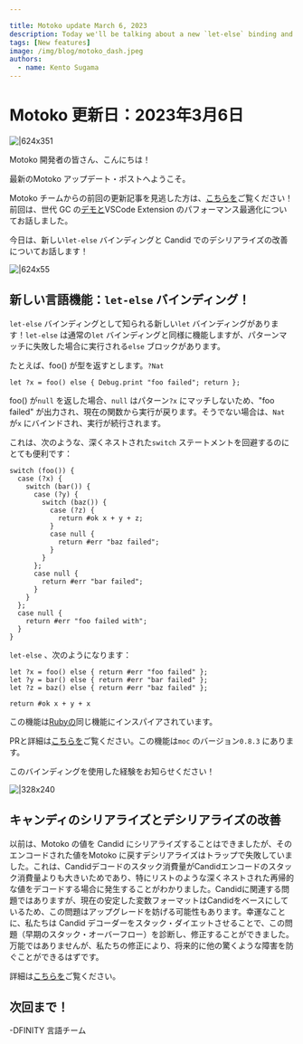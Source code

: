 ```yaml
---

title: Motoko update March 6, 2023
description: Today we'll be talking about a new `let-else` binding and improved deserialization in Candid!
tags: [New features]
image: /img/blog/motoko_dash.jpeg
authors:
  - name: Kento Sugama
---
```

# Motoko 更新日：2023年3月6日

![|624x351](../_assets/motoko_dash.jpeg)

Motoko 開発者の皆さん、こんにちは！

最新のMotoko アップデート・ポストへようこそ。

Motoko チームからの前回の更新記事を見逃した方は、[こちらを](https://forum.dfinity.org/t/generational-gc-and-vscode-performance-improvement-motoko-updates/18617)ご覧ください！前回は、世代 GC の[デモと](https://youtu.be/hJyFmX__ZGw?t=3765)VSCode Extension のパフォーマンス最適化についてお話しました。

今日は、新しい`let-else` バインディングと Candid でのデシリアライズの改善についてお話します！

![|624x55](../_assets/code.png)

## 新しい言語機能：`let-else` バインディング！

`let-else` バインディングとして知られる新しい`let` バインディングがあります！`let-else` は通常の`let` バインディングと同様に機能しますが、パターンマッチに失敗した場合に実行される`else` ブロックがあります。

たとえば、foo() が型を返すとします。`?Nat`

    let ?x = foo() else { Debug.print "foo failed"; return };

foo() が`null` を返した場合、`null` はパターン`?x` にマッチしないため、"foo failed" が出力され、現在の関数から実行が戻ります。そうでない場合は、`Nat` が`x` にバインドされ、実行が続行されます。

これは、次のような、深くネストされた`switch` ステートメントを回避するのにとても便利です：

    switch (foo()) {
      case (?x) {
        switch (bar()) {
          case (?y) {
            switch (baz()) {
              case (?z) {
                return #ok x + y + z;
              }
              case null {
                return #err "baz failed";
              }
            } 
          };
          case null {
            return #err "bar failed";
          }
        }
      };
      case null {
        return #err "foo failed with";
      }
    }

`let-else` 、次のようになります：

    let ?x = foo() else { return #err "foo failed" };
    let ?y = bar() else { return #err "bar failed" };
    let ?z = baz() else { return #err "baz failed" };
    
    return #ok x + y + x

この機能は[Rubyの](https://rust-lang.github.io/rfcs/3137-let-else.html)同じ機能にインスパイアされています。

PRと詳細は[こちらを](https://github.com/dfinity/motoko/pull/3817)ご覧ください。この機能は`moc` のバージョン`0.8.3` にあります。

このバインディングを使用した経験をお知らせください！

![|328x240](../_assets/stack_with_motoko.png)

## キャンディのシリアライズとデシリアライズの改善

以前は、Motoko の値を Candid にシリアライズすることはできましたが、そのエンコードされた値をMotoko に戻すデシリアライズはトラップで失敗していました。これは、Candidデコードのスタック消費量がCandidエンコードのスタック消費量よりも大きいためであり、特にリストのような深くネストされた再帰的な値をデコードする場合に発生することがわかりました。Candidに関連する問題ではありますが、現在の安定した変数フォーマットはCandidをベースにしているため、この問題はアップグレードを妨げる可能性もあります。幸運なことに、私たちは Candid デコーダーをスタック・ダイエットさせることで、この問題（早期のスタック・オーバーフロー）を診断し、修正することができました。万能ではありませんが、私たちの修正により、将来的に他の驚くような障害を防ぐことができるはずです。

詳細は[こちらを](https://github.com/dfinity/motoko/pull/3809)ご覧ください。

## 次回まで！

\-DFINITY 言語チーム

<!---


# Motoko update: March 6, 2023
![|624x351](../_assets/motoko_dash.jpeg)

Hi Motoko devs!

Welcome to the latest Motoko update post.

If you missed the last update post from the Motoko team, check it out [here](https://forum.dfinity.org/t/generational-gc-and-vscode-performance-improvement-motoko-updates/18617)! Last time we talked about a generational GC [demo](https://youtu.be/hJyFmX__ZGw?t=3765) and performance optimizations for our VSCode Extension.

Today we'll be talking about a new `let-else` binding and improved deserialization in Candid!

![|624x55](../_assets/code.png)

## New language feature: `let-else` binding!

There is a new `let` binding known as the `let-else` binding! `let-else` works similarly to the usual `let` binding, except there is an `else` block that gets executed in case of a pattern match failure.

E.g. assuming foo() returns type `?Nat`

```
let ?x = foo() else { Debug.print "foo failed"; return };
```

If foo() returns `null`, `null` doesn't match the pattern `?x`, and so "foo failed" is printed and execution returns out of the current function. Otherwise, the `Nat` is bound to `x` and execution continues forward.

This can be really useful to avoid deeply nested `switch` statements, such as the following:

```
switch (foo()) {
  case (?x) {
    switch (bar()) {
      case (?y) {
        switch (baz()) {
          case (?z) {
            return #ok x + y + z;
          }
          case null {
            return #err "baz failed";
          }
        } 
      };
      case null {
        return #err "bar failed";
      }
    }
  };
  case null {
    return #err "foo failed with";
  }
}
```

With `let-else` bindings, you get the following:

```
let ?x = foo() else { return #err "foo failed" };
let ?y = bar() else { return #err "bar failed" };
let ?z = baz() else { return #err "baz failed" };

return #ok x + y + x
```

This feature was inspired by the same feature in [rust](https://rust-lang.github.io/rfcs/3137-let-else.html).

See the PR and more details [here](https://github.com/dfinity/motoko/pull/3817). You can find this feature in version `0.8.3` of `moc`.

Please let us know your experience working with this binding!

![|328x240](../_assets/stack_with_motoko.png)

## Improved Candid serialization and deserialization

Before, it was possible that you could serialize a Motoko value to Candid, but deserializing that encoded value back to Motoko would fail with a trap. It turns out that this was due to the stack consumption of Candid decoding being greater than the stack consumption of Candid encoding, especially when decoding deeply nested, recursive values such as lists. Although Candid related, the problem could also prevent upgrades, since the current stable variable format is based on Candid. Luckily, we managed to diagnose and fix the issue (a premature stack overflow) by putting the Candid decoder on a stack diet. While not a cure-all, our fix should prevent other surprising failures in the future.

See details for this [here](https://github.com/dfinity/motoko/pull/3809).

## Till next time!

– DFINITY Languages team

-->
